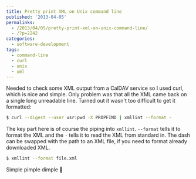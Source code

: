 ```yaml
---
title: Pretty print XML on Unix command line
published: '2013-04-05'
permalinks:
  - /2013/04/05/pretty-print-xml-on-unix-command-line/
  - /?p=2242
categories:
  - software-development
tags:
  - command-line
  - curl
  - unix
  - xml
---
```


Needed to check some XML output from a CalDAV service so I used curl, which is nice and simple. Only problem was that all the XML came back on a single long unreadable line. Turned out it wasn't too difficult to get it formatted:

```bash
$ curl --digest --user usr:pwd -X PROPFIND | xmllint --format -
```

The key part here is of course the piping into `xmllint`. `--format` tells it to format the XML and the `-` tells it to read the XML from standard in. The dash can be swapped with the path to an XML file, if you need to format already downloaded XML.

```bash
$ xmllint --format file.xml
```

Simple pimple dimple 🙂
